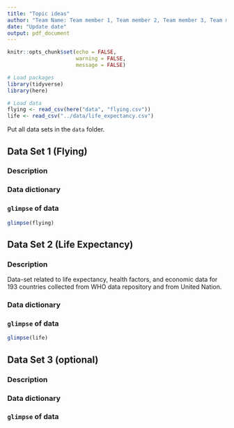 ```yaml
---
title: "Topic ideas"
author: "Team Name: Team member 1, Team member 2, Team member 3, Team member 4"
date: "Update date"
output: pdf_document
---
```


```r
knitr::opts_chunk$set(echo = FALSE, 
                      warning = FALSE, 
                      message = FALSE)
```


```r
# Load packages
library(tidyverse)
library(here)

# Load data
flying <- read_csv(here("data", "flying.csv"))
life <- read_csv("../data/life_expectancy.csv")
```

Put all data sets in the `data` folder. 

## Data Set 1 (Flying)

### Description 

### Data dictionary 

### `glimpse` of data

```r
glimpse(flying)
```

## Data Set 2 (Life Expectancy)

### Description 

Data-set related to life expectancy, health factors, and economic data for 193 countries collected from WHO data repository and from United Nation.

### Data dictionary 

### `glimpse` of data

```r
glimpse(life)
```


## Data Set 3 (optional)

### Description 

### Data dictionary 

### `glimpse` of data



